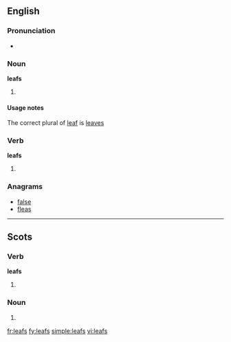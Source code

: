 ==English==

===Pronunciation===
* {{IPA|/liːfs/}}

===Noun===
'''leafs'''

# {{nonstandard}} {{plural of|leaf}}

====Usage notes====
The correct plural of [[leaf]] is [[leaves]]

===Verb===
'''leafs'''

# {{third-person singular of|[[leaf#Verb|leaf]]}}

===Anagrams===
* [[false#English|false]]
* [[fleas#English|fleas]]

----

==Scots==

===Verb===
'''leafs'''

# {{third-person singular of|[[leaf#Scots|leaf]]|lang=sco}}

===Noun===
{{head|sco|plural}}

# {{plural of|[[leaf#Scots|leaf]]|lang=sco}}

[[fr:leafs]]
[[fy:leafs]]
[[simple:leafs]]
[[vi:leafs]]